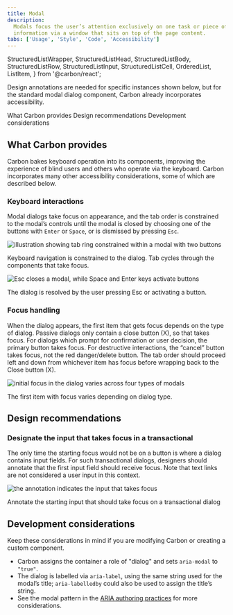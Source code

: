 ```yaml
---
title: Modal
description:
  Modals focus the user’s attention exclusively on one task or piece of
  information via a window that sits on top of the page content.
tabs: ['Usage', 'Style', 'Code', 'Accessibility']
---
```


  StructuredListWrapper,
  StructuredListHead,
  StructuredListBody,
  StructuredListRow,
  StructuredListInput,
  StructuredListCell,
  OrderedList,
  ListItem,
} from '@carbon/react';

<PageDescription>

Design annotations are needed for specific instances shown below, but for the
standard modal dialog component, Carbon already incorporates accessibility.

</PageDescription>

<AnchorLinks>
  <AnchorLink>What Carbon provides</AnchorLink>
  <AnchorLink>Design recommendations</AnchorLink>
  <AnchorLink>Development considerations</AnchorLink>
</AnchorLinks>

## What Carbon provides

Carbon bakes keyboard operation into its components, improving the experience of
blind users and others who operate via the keyboard. Carbon incorporates many
other accessibility considerations, some of which are described below.

### Keyboard interactions

Modal dialogs take focus on appearance, and the tab order is constrained to the modal’s controls until the modal is closed by choosing one of the buttons with `Enter` or `Space`, or is dismissed by pressing `Esc`.

<Row>
<Column colLg={8}>

![illustration showing tab ring constrained within a modal with two buttons](images/modal-accessibility-1.png)

<Caption>
  Keyboard navigation is constrained to the dialog. Tab cycles through the components that take focus.
</Caption>

</Column>
</Row>

<Row>
<Column colLg={8}>

![Esc closes a modal, while Space and Enter keys activate buttons](images/modal-accessibility-2.png)

<Caption>
  The dialog is resolved by the user pressing Esc or activating a button.
</Caption>

</Column>
</Row>

### Focus handling

When the dialog appears, the first item that gets focus depends on the type of dialog. Passive dialogs only contain a close button (X), so that takes focus. For dialogs which prompt for confirmation or user decision, the primary button takes focus. For destructive interactions, the “cancel” button takes focus, not the red danger/delete button. 
The tab order should proceed left and down from whichever item has focus before wrapping back to the Close button (X).

<Row>
<Column colLg={8}>

![initial focus in the dialog varies across four types of modals](images/modal-accessibility-3.png)

<Caption>
  The first item with focus varies depending on dialog type.
</Caption>

</Column>
</Row>

## Design recommendations

### Designate the input that takes focus in a transactional
The only time the starting focus would not be on a button is where a dialog contains input fields. For such transactional dialogs, designers should annotate that the first input field should receive focus. Note that text links are not considered a user input in this context.

<Row>
<Column colLg={8}>

![the annotation indicates the input that takes focus](images/modal-accessibility-3.png)

<Caption>
  Annotate the starting input that should take focus on a transactional dialog
</Caption>

</Column>
</Row>

## Development considerations

Keep these considerations in mind if you are modifying Carbon or creating a
custom component.

- Carbon assigns the container a role of "dialog" and sets `aria-modal` to `"true"`.
- The dialog is labelled via `aria-label`, using the same string used for the modal’s title; `aria-labelledby` could also be used to assign the title’s string.
- See the modal pattern in the [ARIA authoring practices](https://w3c.github.io/aria-practices/#dialog_modal) for more considerations.
